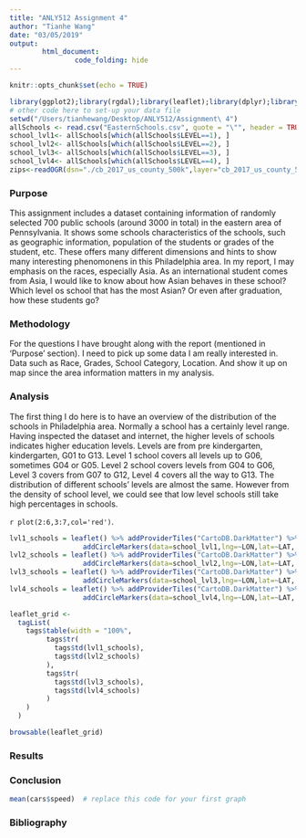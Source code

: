 ```yaml
---
title: "ANLY512 Assignment 4"
author: "Tianhe Wang"
date: "03/05/2019"
output: 
        html_document:
                code_folding: hide
---
```


```r
knitr::opts_chunk$set(echo = TRUE)

library(ggplot2);library(rgdal);library(leaflet);library(dplyr);library(htmltools);library(tidyr)
# other code here to set-up your data file
setwd("/Users/tianhewang/Desktop/ANLY512/Assignment\ 4")
allSchools <- read.csv("EasternSchools.csv", quote = "\"", header = TRUE)
school_lvl1<- allSchools[which(allSchools$LEVEL==1), ]
school_lvl2<- allSchools[which(allSchools$LEVEL==2), ]
school_lvl3<- allSchools[which(allSchools$LEVEL==3), ]
school_lvl4<- allSchools[which(allSchools$LEVEL==4), ]
zips<-readOGR(dsn="./cb_2017_us_county_500k",layer="cb_2017_us_county_500k") # no file extension!


```

### Purpose

This assignment includes a dataset containing information of randomly selected 700 public schools (around 3000 in total) in the eastern area of Pennsylvania. It shows some schools characteristics of the schools, such as geographic information, population of the students or grades of the student, etc. These offers many different dimensions and hints to show many interesting phenomonens in this Philadelphia area. In my report, I may emphasis on the races, especially Asia. As an international student comes from Asia, I would like to know about how Asian behaves in these school? Which level os school that has the most Asian? Or even after graduation, how these students go?

### Methodology

For the questions I have brought along with the report (mentioned in 'Purpose' section). I need to pick up some data I am really interested in. Data such as Race, Grades, School Category, Location. And show it up on map since the area information matters in my analysis.


### Analysis
The first thing I do here is to have an overview of the distribution of the schools in Philadelphia area. Normally a school has a certainly level range. Having inspected the dataset and internet, the higher levels of schools indicates higher education levels. Levels are from pre kindergarten, kindergarten, G01 to G13. Level 1 school covers all levels up to G06, sometimes G04 or G05. Level 2 school covers levels from G04 to G06, Level 3 covers from G07 to G12, Level 4 covers all the way to G13. The distribution of different schools' levels are almost the same. However from the density of school level, we could see that low level schools still take high percentages in schools.

`r plot(2:6,3:7,col='red')`. 

```r
lvl1_schools = leaflet() %>% addProviderTiles("CartoDB.DarkMatter") %>% 
                  addCircleMarkers(data=school_lvl1,lng=~LON,lat=~LAT, color="red", fillColor = "red")
lvl2_schools = leaflet() %>% addProviderTiles("CartoDB.DarkMatter") %>% 
                  addCircleMarkers(data=school_lvl2,lng=~LON,lat=~LAT, color="yellow", fillColor = "yellow")
lvl3_schools = leaflet() %>% addProviderTiles("CartoDB.DarkMatter") %>% 
                  addCircleMarkers(data=school_lvl3,lng=~LON,lat=~LAT, color="blue", fillColor = "blue")
lvl4_schools = leaflet() %>% addProviderTiles("CartoDB.DarkMatter") %>% 
                  addCircleMarkers(data=school_lvl4,lng=~LON,lat=~LAT, color="green", fillColor = "green")

leaflet_grid <- 
  tagList(
    tags$table(width = "100%",
         tags$tr(
           tags$td(lvl1_schools),
           tags$td(lvl2_schools)
         ),
         tags$tr(
           tags$td(lvl3_schools),
           tags$td(lvl4_schools)
         )
    )
  )

browsable(leaflet_grid)

```




### Results


### Conclusion

```r
mean(cars$speed)  # replace this code for your first graph

```

### Bibliography
[^1]: Cohen, B. (2018). Name of a Book. (Knopf: NYC) 